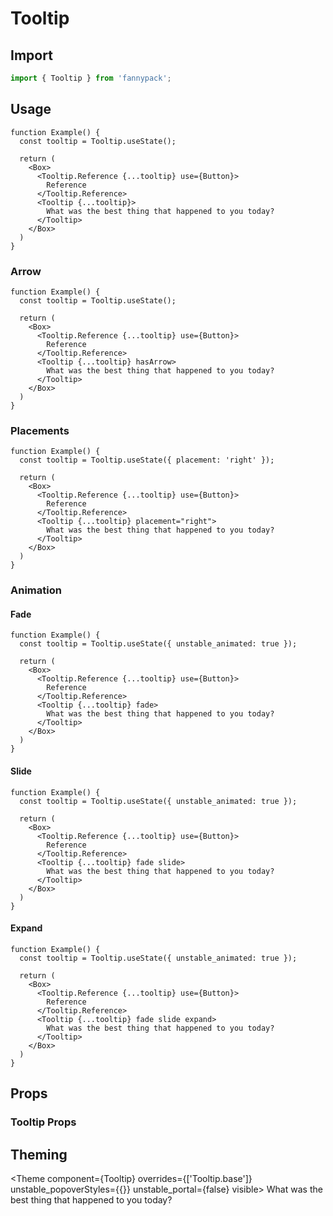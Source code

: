 
# Tooltip

## Import

```jsx
import { Tooltip } from 'fannypack';
```

## Usage

```function-live
function Example() {
  const tooltip = Tooltip.useState();

  return (
    <Box>
      <Tooltip.Reference {...tooltip} use={Button}>
        Reference
      </Tooltip.Reference>
      <Tooltip {...tooltip}>
        What was the best thing that happened to you today?
      </Tooltip>
    </Box>
  )
}
```

### Arrow

```function-live
function Example() {
  const tooltip = Tooltip.useState();

  return (
    <Box>
      <Tooltip.Reference {...tooltip} use={Button}>
        Reference
      </Tooltip.Reference>
      <Tooltip {...tooltip} hasArrow>
        What was the best thing that happened to you today?
      </Tooltip>
    </Box>
  )
}
```

### Placements

```function-live
function Example() {
  const tooltip = Tooltip.useState({ placement: 'right' });

  return (
    <Box>
      <Tooltip.Reference {...tooltip} use={Button}>
        Reference
      </Tooltip.Reference>
      <Tooltip {...tooltip} placement="right">
        What was the best thing that happened to you today?
      </Tooltip>
    </Box>
  )
}
```

### Animation

#### Fade

```function-live
function Example() {
  const tooltip = Tooltip.useState({ unstable_animated: true });

  return (
    <Box>
      <Tooltip.Reference {...tooltip} use={Button}>
        Reference
      </Tooltip.Reference>
      <Tooltip {...tooltip} fade>
        What was the best thing that happened to you today?
      </Tooltip>
    </Box>
  )
}
```

#### Slide

```function-live
function Example() {
  const tooltip = Tooltip.useState({ unstable_animated: true });

  return (
    <Box>
      <Tooltip.Reference {...tooltip} use={Button}>
        Reference
      </Tooltip.Reference>
      <Tooltip {...tooltip} fade slide>
        What was the best thing that happened to you today?
      </Tooltip>
    </Box>
  )
}
```

#### Expand

```function-live
function Example() {
  const tooltip = Tooltip.useState({ unstable_animated: true });

  return (
    <Box>
      <Tooltip.Reference {...tooltip} use={Button}>
        Reference
      </Tooltip.Reference>
      <Tooltip {...tooltip} fade slide expand>
        What was the best thing that happened to you today?
      </Tooltip>
    </Box>
  )
}
```

## Props

### Tooltip Props

## Theming

<Theme component={Tooltip} overrides={['Tooltip.base']} unstable_popoverStyles={{}} unstable_portal={false} visible>
  What was the best thing that happened to you today?
</Theme>

